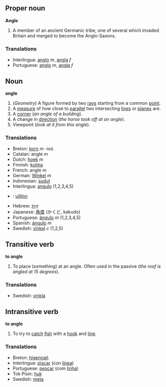 ==Proper noun==
'''Angle'''

#A member of an ancient Germanic tribe, one of several which invaded Britain and merged to become the Anglo-Saxons.

=== Translations ===
*Interlingua: [[anglo]] ''m'', [[angla]] ''f''
*Portuguese: [[anglo]] ''m'', [[angla]] ''f''

==Noun==
'''angle'''

#(''Geometry'') A figure formed by two [[ray]]s starting from a common [[point]].
#A [[measure]] of how close to [[parallel]] two intersecting [[line]]s or [[plane]]s are.
#A [[corner]] (''an angle of a building'').
#A change in [[direction]] (''the horse took off at an angle'').
#Viewpoint (''look at it from this angle'').

===Translations===
*Breton: [[korn]] ''m'' -ioù
*Catalan: angle ''m''
*Dutch: [[hoek]] ''m''
*Finnish: [[kulma]]
*French: angle ''m''
*German: [[Winkel]] ''m''
*Indonesian: [[sudut]]
*Interlingua: [[angulo]] (1,2,3,4,5)
*{{ga}}: [[uillinn]]
*Hebrew: [[זָוִית]]
*Japanese: [[角度]] (かくど, kakudo)
*Portuguese: [[ângulo]] ''m'' (1,2,3,4,5)
*Spanish: [[ángulo]] ''m''
*Swedish: [[vinkel]] ''c'' (1,2,5)

==Transitive verb==
'''to angle'''

#To place (something) at an angle.  Often used in the passive (''the roof is angled at 15 degrees'').

===Translations===
*Swedish: [[vinkla]]

==Intransitive verb==
'''to angle'''

#To try to [[catch]] [[fish]] with a [[hook]] and [[line]].

===Translations===
*Breton: [[higennañ]]
*Interlingua: [[piscar]] (con [[linea]])
*Portuguese: [[pescar]] (com [[linha]])
*Tok Pisin: [[huk]]
*Swedish: [[meta]]